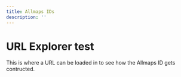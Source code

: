 ```yaml
---
title: Allmaps IDs
description: ''
---
```



# URL Explorer test

This is where a URL can be loaded in to see how the Allmaps ID gets contructed.

<UrlExplorer client:only let:code="ahlllo">
</UrlExplorer>
